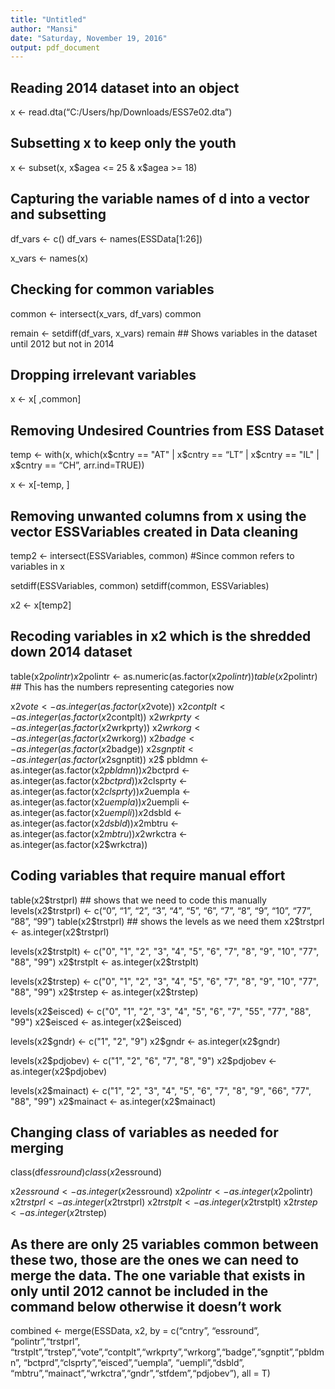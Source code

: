 ```yaml
---
title: "Untitled"
author: "Mansi"
date: "Saturday, November 19, 2016"
output: pdf_document
---
```


## Reading 2014 dataset into an object
x <- read.dta("C:/Users/hp/Downloads/ESS7e02.dta")

## Subsetting x to keep only the youth
x <- subset(x, x$agea <= 25 & x$agea >= 18)

## Capturing the variable names of d into a vector and subsetting
df_vars <- c()
df_vars <- names(ESSData[1:26])

x_vars <- names(x)

## Checking for common variables

common <- intersect(x_vars, df_vars)
common

remain <- setdiff(df_vars, x_vars)
remain ## Shows variables in the dataset until 2012 but not in 2014

## Dropping irrelevant variables
x <- x[ ,common]

## Removing Undesired Countries from ESS Dataset ##
temp <- with(x, which(x$cntry == "AT" | x$cntry == "LT" | x$cntry == "IL" | x$cntry == "CH", arr.ind=TRUE))

x <- x[-temp, ]

## Removing unwanted columns from x using the vector ESSVariables created in Data cleaning
temp2 <- intersect(ESSVariables, common) #Since common refers to variables in x

setdiff(ESSVariables, common)
setdiff(common, ESSVariables)

x2 <- x[temp2]


## Recoding variables in x2 which is the shredded down 2014 dataset ##
table(x2$polintr)
x2$polintr <- as.numeric(as.factor(x2$polintr)) 
table(x2$polintr) ## This has the numbers representing categories now

x2$vote <- as.integer(as.factor(x2$vote))
x2$contplt <- as.integer(as.factor(x2$contplt))
x2$wrkprty <- as.integer(as.factor(x2$wrkprty))
x2$wrkorg <- as.integer(as.factor(x2$wrkorg))
x2$badge <- as.integer(as.factor(x2$badge))
x2$sgnptit <- as.integer(as.factor(x2$sgnptit))
x2$ pbldmn <- as.integer(as.factor(x2$pbldmn))
x2$bctprd <- as.integer(as.factor(x2$bctprd))
x2$clsprty <- as.integer(as.factor(x2$clsprty))
x2$uempla <- as.integer(as.factor(x2$uempla))
x2$uempli <- as.integer(as.factor(x2$uempli))
x2$dsbld <- as.integer(as.factor(x2$dsbld))
x2$mbtru <- as.integer(as.factor(x2$mbtru))
x2$wrkctra <- as.integer(as.factor(x2$wrkctra)) 



## Coding variables that require manual effort ##
table(x2$trstprl) ## shows that we need to code this manually
levels(x2$trstprl) <- c("0", "1", "2", "3", "4", "5", "6", "7", "8", "9", "10", "77", "88", "99")
table(x2$trstprl) ## shows the levels as we need them
x2$trstprl <- as.integer(x2$trstprl)


levels(x2$trstplt) <- c("0", "1", "2", "3", "4", "5", "6", "7", "8", "9", "10", "77", "88", "99")
x2$trstplt <- as.integer(x2$trstplt)

levels(x2$trstep) <- c("0", "1", "2", "3", "4", "5", "6", "7", "8", "9", "10", "77", "88", "99")
x2$trstep <- as.integer(x2$trstep)

levels(x2$eisced) <- c("0", "1", "2", "3", "4", "5", "6", "7", "55", "77", "88", "99")
x2$eisced <- as.integer(x2$eisced)

levels(x2$gndr) <- c("1", "2", "9")
x2$gndr <- as.integer(x2$gndr)

levels(x2$pdjobev) <- c("1", "2", "6", "7", "8", "9")
x2$pdjobev <- as.integer(x2$pdjobev)

levels(x2$mainact) <- c("1", "2", "3", "4", "5", "6", "7", "8", "9", "66", "77", "88", "99")
x2$mainact <- as.integer(x2$mainact)

## Changing class of variables as needed for merging
class(df$essround)
class(x2$essround)

x2$essround <- as.integer(x2$essround)
x2$polintr <- as.integer(x2$polintr)
x2$trstprl <- as.integer(x2$trstprl)
x2$trstplt <- as.integer(x2$trstplt)
x2$trstep <- as.integer(x2$trstep)

## As there are only 25 variables common between these two, those are the ones we can need to merge the data. The one variable that exists in only until 2012 cannot be included in the command below otherwise it doesn't work

combined <- merge(ESSData, x2, by = c("cntry", "essround", "polintr","trstprl", "trstplt","trstep","vote","contplt","wrkprty","wrkorg","badge","sgnptit","pbldmn", "bctprd","clsprty","eisced","uempla", "uempli","dsbld", "mbtru","mainact","wrkctra","gndr","stfdem","pdjobev"), all = T)





